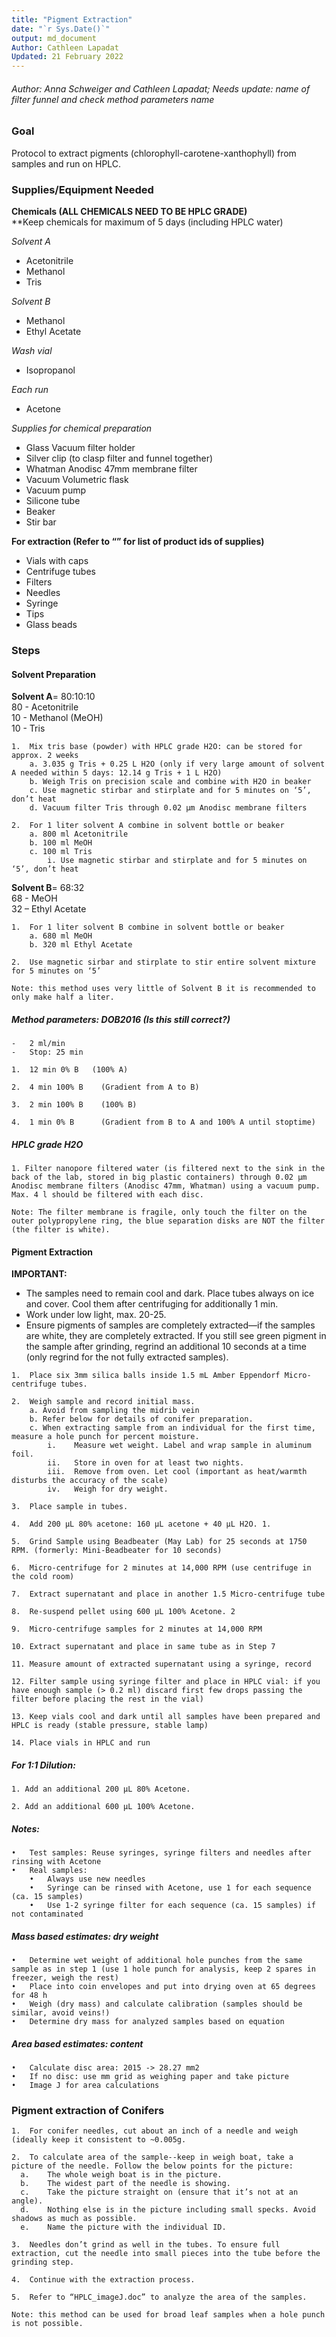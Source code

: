 ---
title: "Pigment Extraction"
date: "`r Sys.Date()`"
output: md_document
Author: Cathleen Lapadat
Updated: 21 February 2022 
---

###### Author: Anna Schweiger and Cathleen Lapadat; Needs update: name of filter funnel and check method parameters name

### Goal
Protocol to extract pigments (chlorophyll-carotene-xanthophyll) from samples and run on HPLC.

### Supplies/Equipment Needed

**Chemicals (ALL CHEMICALS NEED TO BE HPLC GRADE)**   
**Keep chemicals for maximum of 5 days (including HPLC water)

*Solvent A*  

* Acetonitrile
* Methanol
* Tris

*Solvent B*  

* Methanol
* Ethyl Acetate

*Wash vial*  

* Isopropanol

*Each run*  

* Acetone

*Supplies for chemical preparation*  

* Glass Vacuum filter holder
* Silver clip (to clasp filter and funnel together)
* Whatman Anodisc 47mm membrane filter
* Vacuum Volumetric flask
* Vacuum pump
* Silicone tube
* Beaker
* Stir bar

**For extraction (Refer to "" for list of product ids of supplies)**  

* Vials with caps
* Centrifuge tubes
* Filters
* Needles
* Syringe
* Tips
* Glass beads

### Steps

#### Solvent Preparation

**Solvent A**= 80:10:10  
80 - Acetonitrile  
10 - Methanol (MeOH)  
10 - Tris   
```
1.	Mix tris base (powder) with HPLC grade H2O: can be stored for approx. 2 weeks 
    a. 3.035 g Tris + 0.25 L H2O (only if very large amount of solvent A needed within 5 days: 12.14 g Tris + 1 L H2O)
    b. Weigh Tris on precision scale and combine with H2O in beaker
    c. Use magnetic stirbar and stirplate and for 5 minutes on ‘5’, don’t heat
    d. Vacuum filter Tris through 0.02 µm Anodisc membrane filters

2.	For 1 liter solvent A combine in solvent bottle or beaker
    a. 800 ml Acetonitrile
    b. 100 ml MeOH
    c. 100 ml Tris
        i. Use magnetic stirbar and stirplate and for 5 minutes on ‘5’, don’t heat
```
**Solvent B**= 68:32  
68 - MeOH  
32 – Ethyl Acetate  
```    
1.	For 1 liter solvent B combine in solvent bottle or beaker
    a. 680 ml MeOH
    b. 320 ml Ethyl Acetate

2.	Use magnetic sirbar and stirplate to stir entire solvent mixture for 5 minutes on ‘5’

Note: this method uses very little of Solvent B it is recommended to only make half a liter.
```

##### Method parameters: DOB2016 (Is this still correct?)
```
-	2 ml/min
-	Stop: 25 min

1.	12 min 0% B   (100% A)

2.	4 min 100% B	(Gradient from A to B)

3.	2 min 100% B	(100% B)

4.	1 min 0% B		(Gradient from B to A and 100% A until stoptime)
```


##### HPLC grade H2O
```
1. Filter nanopore filtered water (is filtered next to the sink in the back of the lab, stored in big plastic containers) through 0.02 µm Anodisc membrane filters (Anodisc 47mm, Whatman) using a vacuum pump. Max. 4 l should be filtered with each disc. 

Note: The filter membrane is fragile, only touch the filter on the outer polypropylene ring, the blue separation disks are NOT the filter (the filter is white). 
```
#### Pigment Extraction

**IMPORTANT:**   

*	The samples need to remain cool and dark. Place tubes always on ice and cover. Cool them after centrifuging for additionally 1 min.  
*	Work under low light, max. 20-25.   
*	Ensure pigments of samples are completely extracted—if the samples are white, they are completely extracted.  If you still see green pigment in the sample after grinding, regrind an additional 10 seconds at a time (only regrind for the not fully extracted samples).  
```
1.	Place six 3mm silica balls inside 1.5 mL Amber Eppendorf Micro-centrifuge tubes.

2.	Weigh sample and record initial mass. 
    a. Avoid from sampling the midrib vein
    b. Refer below for details of conifer preparation.
    c. When extracting sample from an individual for the first time, measure a hole punch for percent moisture. 
        i.    Measure wet weight. Label and wrap sample in aluminum foil.
        ii.   Store in oven for at least two nights.
        iii.  Remove from oven. Let cool (important as heat/warmth disturbs the accuracy of the scale)
        iv.   Weigh for dry weight.

3.	Place sample in tubes. 

4.	Add 200 µL 80% acetone: 160 µL acetone + 40 µL H2O. 1.

5.	Grind Sample using Beadbeater (May Lab) for 25 seconds at 1750 RPM. (formerly: Mini-Beadbeater for 10 seconds)

6.	Micro-centrifuge for 2 minutes at 14,000 RPM (use centrifuge in the cold room) 

7.	Extract supernatant and place in another 1.5 Micro-centrifuge tube

8.	Re-suspend pellet using 600 µL 100% Acetone. 2

9.	Micro-centrifuge samples for 2 minutes at 14,000 RPM

10.	Extract supernatant and place in same tube as in Step 7

11.	Measure amount of extracted supernatant using a syringe, record

12.	Filter sample using syringe filter and place in HPLC vial: if you have enough sample (> 0.2 ml) discard first few drops passing the filter before placing the rest in the vial)

13.	Keep vials cool and dark until all samples have been prepared and HPLC is ready (stable pressure, stable lamp)

14.	Place vials in HPLC and run
```

##### **For 1:1 Dilution:**  
```
1. Add an additional 200 µL 80% Acetone.

2. Add an additional 600 µL 100% Acetone. 
```

##### **Notes:** 
```
•	Test samples: Reuse syringes, syringe filters and needles after rinsing with Acetone
•	Real samples: 
    •	Always use new needles
    •	Syringe can be rinsed with Acetone, use 1 for each sequence (ca. 15 samples)
    •	Use 1-2 syringe filter for each sequence (ca. 15 samples) if not contaminated
```
##### **Mass based estimates: dry weight**
```
•	Determine wet weight of additional hole punches from the same sample as in step 1 (use 1 hole punch for analysis, keep 2 spares in freezer, weigh the rest)
•	Place into coin envelopes and put into drying oven at 65 degrees for 48 h
•	Weigh (dry mass) and calculate calibration (samples should be similar, avoid veins!)
•	Determine dry mass for analyzed samples based on equation 
```
##### **Area based estimates: content**
```
•	Calculate disc area: 2015 -> 28.27 mm2
•	If no disc: use mm grid as weighing paper and take picture
•	Image J for area calculations
```
### Pigment extraction of Conifers
```
1.	For conifer needles, cut about an inch of a needle and weigh (ideally keep it consistent to ~0.005g.

2.	To calculate area of the sample--keep in weigh boat, take a picture of the needle. Follow the below points for the picture:
  a.	The whole weigh boat is in the picture.
  b.	The widest part of the needle is showing. 
  c.	Take the picture straight on (ensure that it’s not at an angle).
  d.	Nothing else is in the picture including small specks. Avoid shadows as much as possible.
  e.	Name the picture with the individual ID.

3.	Needles don’t grind as well in the tubes. To ensure full extraction, cut the needle into small pieces into the tube before the grinding step.

4.	Continue with the extraction process.

5.	Refer to “HPLC_imageJ.doc” to analyze the area of the samples.

Note: this method can be used for broad leaf samples when a hole punch is not possible.

```